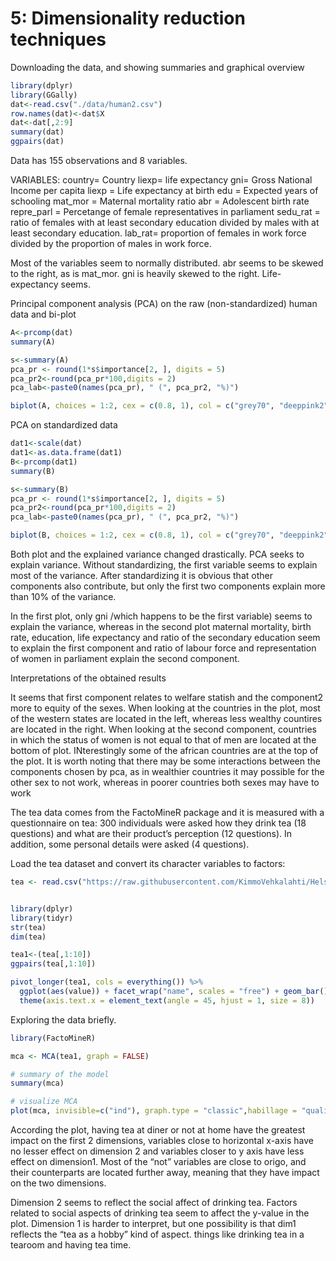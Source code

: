 # 5: Dimensionality reduction techniques


Downloading the data, and showing summaries and graphical overview
```r
library(dplyr)
library(GGally)
dat<-read.csv("./data/human2.csv")
row.names(dat)<-dat$X
dat<-dat[,2:9]
summary(dat)
ggpairs(dat)
```
Data has 155 observations and 8 variables. 

VARIABLES:
country= Country
liexp= life expectancy
gni= Gross National Income per capita
liexp = Life expectancy at birth
edu = Expected years of schooling 
mat_mor = Maternal mortality ratio
abr = Adolescent birth rate
repre_parl = Percetange of female representatives in parliament
sedu_rat = ratio of females with at least secondary education divided by males with at least secondary education.
lab_rat= proportion of females in work force divided by the proportion of males in work force.

Most of the variables seem to normally distributed. abr seems to be skewed to the right, as is mat_mor. gni is heavily skewed to the right. 
Life-expectancy seems. 


Principal component analysis (PCA) on the raw (non-standardized) human data and bi-plot
```r
A<-prcomp(dat)
summary(A)

s<-summary(A)
pca_pr <- round(1*s$importance[2, ], digits = 5)
pca_pr2<-round(pca_pr*100,digits = 2)
pca_lab<-paste0(names(pca_pr), " (", pca_pr2, "%)")

biplot(A, choices = 1:2, cex = c(0.8, 1), col = c("grey70", "deeppink2"), xlab = pca_lab[1], ylab = pca_lab[2])
```

PCA on standardized data
```r
dat1<-scale(dat)
dat1<-as.data.frame(dat1)
B<-prcomp(dat1)
summary(B)

s<-summary(B)
pca_pr <- round(1*s$importance[2, ], digits = 5)
pca_pr2<-round(pca_pr*100,digits = 2)
pca_lab<-paste0(names(pca_pr), " (", pca_pr2, "%)")

biplot(B, choices = 1:2, cex = c(0.8, 1), col = c("grey70", "deeppink2"), xlab = pca_lab[1], ylab = pca_lab[2])
```

Both plot and the explained variance changed drastically. PCA seeks to explain variance. Without standardizing, the first variable seems to explain most of the variance. After standardizing it is obvious that other components also contribute, but only the first two components explain more than 10% of the variance. 

In the first plot, only gni /which happens to be the first variable) seems to explain the variance, whereas in the second plot maternal mortality, birth rate, education, life expectancy and ratio of the secondary education seem to explain the first component and ratio of labour force and representation of women in parliament explain the second component.


Interpretations of the obtained results

It seems that first component relates to welfare statish and the component2 more to equity of the sexes.  When looking at the countries in the plot, most of the western states are located in the left, whereas less wealthy countires are located in the right. When looking at the second component, countries in which the status of women is not equal to that of men are located at the bottom of plot. INterestingly some of the african countries are at the top of the plot. It is worth noting that there may be some interactions between the components chosen by pca, as in wealthier countries it may possible for the other sex to not work, whereas in poorer countries both sexes may  have to work

#############
The tea data comes from the FactoMineR package and it is measured with a questionnaire on tea: 300 individuals were asked how they drink tea (18 questions) and what are their product's perception (12 questions). In addition, some personal details were asked (4 questions).

Load the tea dataset and convert its character variables to factors:

```r
tea <- read.csv("https://raw.githubusercontent.com/KimmoVehkalahti/Helsinki-Open-Data-Science/master/datasets/tea.csv", stringsAsFactors = TRUE)


library(dplyr)
library(tidyr)
str(tea)
dim(tea)

tea1<-(tea[,1:10])
ggpairs(tea[,1:10])

pivot_longer(tea1, cols = everything()) %>% 
  ggplot(aes(value)) + facet_wrap("name", scales = "free") + geom_bar()+
  theme(axis.text.x = element_text(angle = 45, hjust = 1, size = 8))
```
Exploring the data briefly. 

```r
library(FactoMineR)

mca <- MCA(tea1, graph = FALSE)

# summary of the model
summary(mca)

# visualize MCA
plot(mca, invisible=c("ind"), graph.type = "classic",habillage = "quali")


```

According the plot, having tea at diner or not at home have the greatest impact on the first 2 dimensions, variables close to horizontal x-axis have no lesser effect on dimension 2 and variables closer to y axis have less effect on dimension1. Most of the "not" variables are close to origo, and their counterparts are located further away, meaning that they have impact on the two dimensions.

Dimension 2 seems to reflect the social affect of drinking tea. Factors related to social aspects of drinking tea seem to affect the y-value in the plot. Dimension 1 is harder to interpret, but one possibility is that dim1 reflects the "tea as a hobby" kind of aspect. things  like  drinking tea in a tearoom and having tea time.




